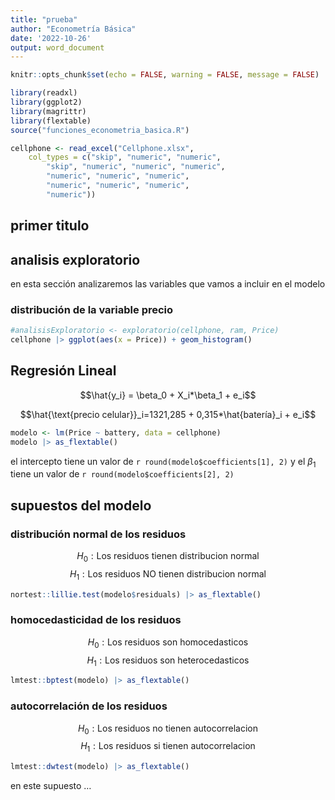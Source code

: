 ```yaml
---
title: "prueba"
author: "Econometría Básica"
date: '2022-10-26'
output: word_document
---
```


```r
knitr::opts_chunk$set(echo = FALSE, warning = FALSE, message = FALSE)
```


```r
library(readxl)
library(ggplot2)
library(magrittr)
library(flextable)
source("funciones_econometria_basica.R")
```

```r
cellphone <- read_excel("Cellphone.xlsx", 
    col_types = c("skip", "numeric", "numeric", 
        "skip", "numeric", "numeric", "numeric", 
        "numeric", "numeric", "numeric", 
        "numeric", "numeric", "numeric", 
        "numeric"))
```


## primer titulo

## analisis exploratorio

en esta sección analizaremos las variables que vamos a incluir en el modelo

### distribución de la variable precio

```r
#analisisExploratorio <- exploratorio(cellphone, ram, Price)
cellphone |> ggplot(aes(x = Price)) + geom_histogram()

```


\newpage

## Regresión Lineal

$$\hat{y_i} = \beta_0 + X_i*\beta_1 + e_i$$

$$\hat{\text{precio celular}}_i=1321,285 + 0,315*\hat{batería}_i + e_i$$

```r
modelo <- lm(Price ~ battery, data = cellphone)
modelo |> as_flextable()

```


el intercepto tiene un valor de `r round(modelo$coefficients[1], 2)` y el $\beta_1$ tiene un valor de `r round(modelo$coefficients[2], 2)`
\n

\newpage
## supuestos del modelo

### distribución normal de los residuos

$$H_0: \text{Los residuos tienen distribucion normal}$$
$$H_1:\text{Los residuos NO tienen distribucion normal} $$

```r
nortest::lillie.test(modelo$residuals) |> as_flextable()
```

### homocedasticidad de los residuos

$$H_0: \text{Los residuos son homocedasticos}$$
$$H_1: \text{Los residuos son heterocedasticos}$$

```r
lmtest::bptest(modelo) |> as_flextable()
```


### autocorrelación de los residuos

$$H_0: \text{Los residuos no tienen autocorrelacion}$$
$$H_1: \text{Los residuos si tienen autocorrelacion}$$

```r
lmtest::dwtest(modelo) |> as_flextable()

```

en este supuesto ...
